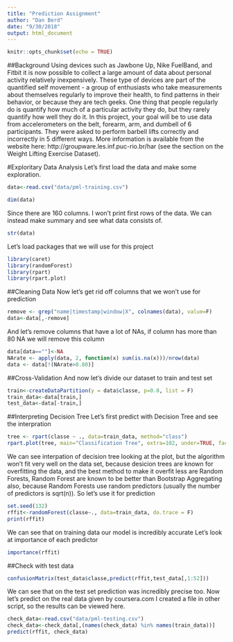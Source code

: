 ```yaml
---
title: "Prediction Assignment"
author: "Dan Berd"
date: "9/30/2018"
output: html_document
---
```


```r
knitr::opts_chunk$set(echo = TRUE)
```
##Background 
Using devices such as Jawbone Up, Nike FuelBand, and Fitbit it is now possible to collect a large amount of data about personal activity relatively inexpensively. These type of devices are part of the quantified self movement - a group of enthusiasts who take measurements about themselves regularly to improve their health, to find patterns in their behavior, or because they are tech geeks. One thing that people regularly do is quantify how much of a particular activity they do, but they rarely quantify how well they do it. In this project, your goal will be to use data from accelerometers on the belt, forearm, arm, and dumbell of 6 participants. They were asked to perform barbell lifts correctly and incorrectly in 5 different ways. More information is available from the website here: http://groupware.les.inf.puc-rio.br/har (see the section on the Weight Lifting Exercise Dataset).

#Exploritary Data Analysis
Let's first load the data and make some exploration.
```r
data<-read.csv("data/pml-training.csv")

dim(data)
```
Since there are 160 columns. I won't print first rows of the data. We can instead make summary and see what data consists of.
```r
str(data)
```
Let's load packages that we will use for this project
```r
library(caret)
library(randomForest)
library(rpart)
library(rpart.plot)
```

##Cleaning Data
Now let's get rid off columns that we won't use for prediction
```r
remove <- grep("name|timestamp|window|X", colnames(data), value=F) 
data<-data[,-remove]
```
And let's remove columns that have a lot of NAs, if column has more than 80 NA we will remove this column
```r
data[data==""]<-NA
NArate <- apply(data, 2, function(x) sum(is.na(x)))/nrow(data)
data <- data[!(NArate>0.80)]
```
##Cross-Validation
And now let's divide our dataset to train and test set
```r
train<-createDataPartition(y = data$classe, p=0.8, list = F)
train_data<-data[train,]
test_data<-data[-train,]
```

##Interpreting Decision Tree
Let's first predict with Decision Tree and see the interpration
```r
tree <- rpart(classe ~ ., data=train_data, method="class")
rpart.plot(tree, main="Classification Tree", extra=102, under=TRUE, faclen=0)
```


We can see interpation of decision tree looking at the plot, but the algorithm won't fit very well on the data set, because desicion trees are known for overfitting the data, and the best method to make it overfit less are Random Forests, Random Forest are known to be better than Bootstrap Aggregating also, because Random Forests use random predictors (usually the number of predictors is sqrt(n)). So let's use it for prediction

```r
set.seed(132)
rffit<-randomForest(classe~., data=train_data, do.trace = F)
print(rffit)
```

We can see that on training data our model is incredibly accurate
Let's look at importance of each predictor
```r
importance(rffit)
```

##Check with test data
```r
confusionMatrix(test_data$classe,predict(rffit,test_data[,1:52]))
```
We can see that on the test set prediction was incredibly precise too. 
Now let's predict on the real data given by coursera.com
I created a file in other script, so the results can be viewed here.
```r
check_data<-read.csv("data/pml-testing.csv")
check_data<-check_data[,(names(check_data) %in% names(train_data))]
predict(rffit, check_data)
```